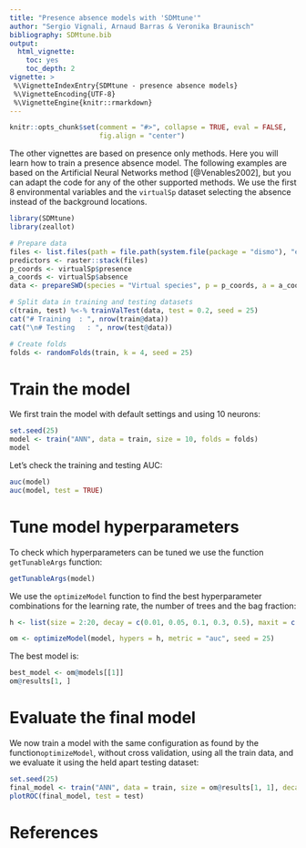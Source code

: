 ```yaml
---
title: "Presence absence models with 'SDMtune'"
author: "Sergio Vignali, Arnaud Barras & Veronika Braunisch"
bibliography: SDMtune.bib
output:
  html_vignette:
    toc: yes
    toc_depth: 2
vignette: >
 %\VignetteIndexEntry{SDMtune - presence absence models} 
 %\VignetteEncoding{UTF-8}
 %\VignetteEngine{knitr::rmarkdown}
---
```


```r
knitr::opts_chunk$set(comment = "#>", collapse = TRUE, eval = FALSE,
                      fig.align = "center")
```

The other vignettes are based on presence only methods. Here you will learn how to train a presence absence model. The following examples are based on the Artificial Neural Networks method [@Venables2002], but you can adapt the code for any of the other supported methods. We use the first 8 environmental variables and the `virtualSp` dataset selecting the absence instead of the background locations.
```r
library(SDMtune)
library(zeallot)

# Prepare data
files <- list.files(path = file.path(system.file(package = "dismo"), "ex"), pattern = "grd", full.names = TRUE)
predictors <- raster::stack(files)
p_coords <- virtualSp$presence
a_coords <- virtualSp$absence
data <- prepareSWD(species = "Virtual species", p = p_coords, a = a_coords, env = predictors[[1:8]])

# Split data in training and testing datasets
c(train, test) %<-% trainValTest(data, test = 0.2, seed = 25)
cat("# Training  : ", nrow(train@data))
cat("\n# Testing   : ", nrow(test@data))

# Create folds
folds <- randomFolds(train, k = 4, seed = 25)
```

# Train the model

We first train the model with default settings and using 10 neurons:
```r
set.seed(25)
model <- train("ANN", data = train, size = 10, folds = folds)
model
```

Let's check the training and testing AUC:
```r
auc(model)
auc(model, test = TRUE)
```

# Tune model hyperparameters

To check which hyperparameters can be tuned we use the function `getTunableArgs` function:
```r
getTunableArgs(model)
```

We use the `optimizeModel` function to find the best hyperparameter combinations for the learning rate, the number of trees and the bag fraction:

```r
h <- list(size = 2:20, decay = c(0.01, 0.05, 0.1, 0.3, 0.5), maxit = c(100, 300, 500))

om <- optimizeModel(model, hypers = h, metric = "auc", seed = 25)
```

The best model is:
```r
best_model <- om@models[[1]]
om@results[1, ]
```

# Evaluate the final model

We now train a model with the same configuration as found by the function`optimizeModel`, without cross validation, using all the train data, and we evaluate it using the held apart testing dataset:
```r
set.seed(25)
final_model <- train("ANN", data = train, size = om@results[1, 1], decay = om@results[1, 2], maxit = om@results[1, 4])
plotROC(final_model, test = test)
```

# References
